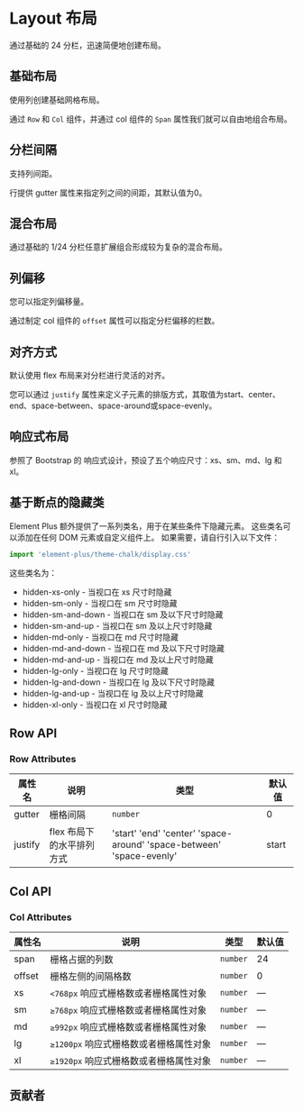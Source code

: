 # Layout 布局


通过基础的 24 分栏，迅速简便地创建布局。

## 基础布局

使用列创建基础网格布局。

通过 `Row` 和 `Col` 组件，并通过 col 组件的 `Span` 属性我们就可以自由地组合布局。

<CodeBlock name="LayoutBasic">
  <LayoutBasic />
</CodeBlock>

## 分栏间隔

支持列间距。

行提供 gutter 属性来指定列之间的间距，其默认值为0。

<CodeBlock name="LayoutGutter">
  <LayoutGutter />
</CodeBlock>

## 混合布局

通过基础的 1/24 分栏任意扩展组合形成较为复杂的混合布局。

<CodeBlock name="LayoutMix">
  <LayoutMix />
</CodeBlock>

## 列偏移

您可以指定列偏移量。

通过制定 col 组件的 `offset` 属性可以指定分栏偏移的栏数。

<CodeBlock name="LayoutOffset">
  <LayoutOffset />
</CodeBlock>

## 对齐方式

默认使用 flex 布局来对分栏进行灵活的对齐。

您可以通过 `justify` 属性来定义子元素的排版方式，其取值为start、center、end、space-between、space-around或space-evenly。

<CodeBlock name="LayoutJustify">
  <LayoutJustify />
</CodeBlock>

## 响应式布局

参照了 Bootstrap 的 响应式设计，预设了五个响应尺寸：xs、sm、md、lg 和 xl。

<CodeBlock name="LayoutBootstrap">
  <LayoutBootstrap />
</CodeBlock>

## 基于断点的隐藏类

Element Plus 额外提供了一系列类名，用于在某些条件下隐藏元素。 这些类名可以添加在任何 DOM 元素或自定义组件上。 如果需要，请自行引入以下文件：

```typescript
import 'element-plus/theme-chalk/display.css'
```

这些类名为：

- hidden-xs-only - 当视口在 xs 尺寸时隐藏
- hidden-sm-only - 当视口在 sm 尺寸时隐藏
- hidden-sm-and-down - 当视口在 sm 及以下尺寸时隐藏
- hidden-sm-and-up - 当视口在 sm 及以上尺寸时隐藏
- hidden-md-only - 当视口在 md 尺寸时隐藏
- hidden-md-and-down - 当视口在 md 及以下尺寸时隐藏
- hidden-md-and-up - 当视口在 md 及以上尺寸时隐藏
- hidden-lg-only - 当视口在 lg 尺寸时隐藏
- hidden-lg-and-down - 当视口在 lg 及以下尺寸时隐藏
- hidden-lg-and-up - 当视口在 lg 及以上尺寸时隐藏
- hidden-xl-only - 当视口在 xl 尺寸时隐藏

## Row API

### Row Attributes

| 属性名  | 说明                      | 类型                                                                      | 默认值 |
| ------- | ------------------------- | ------------------------------------------------------------------------- | ------ |
| gutter  | 栅格间隔                  | `number`                                                                  | 0      |
| justify | flex 布局下的水平排列方式 | 'start'  'end'  'center'  'space-around'  'space-between'  'space-evenly' | start  |

## Col API

### Col Attributes

| 属性名 | 说明                                   | 类型     | 默认值 |
| ------ | -------------------------------------- | -------- | ------ |
| span   | 栅格占据的列数                         | `number` | 24     |
| offset | 栅格左侧的间隔格数                     | `number` | 0      |
| xs     | `<768px` 响应式栅格数或者栅格属性对象  | `number` | —      |
| sm     | `≥768px` 响应式栅格数或者栅格属性对象  | `number` | —      |
| md     | `≥992px` 响应式栅格数或者栅格属性对象  | `number` | —      |
| lg     | `≥1200px` 响应式栅格数或者栅格属性对象 | `number` | —      |
| xl     | `≥1920px` 响应式栅格数或者栅格属性对象 | `number` | —      |

## 贡献者

<Contributor path="packages/Layout/index.zh-CN.mdx" />